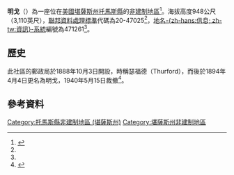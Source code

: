 {{noteTA
|G1=USState
}}
{{Infobox settlement
|official_name = 明戈
|native_name = Mingo
|settlement_type = [[非建制地區|非建制地區]] 
|nickname = 
|motto =
|pushpin_map=USA Kansas
|coordinates_region = US-KS
|subdivision_type = [[世界政區索引|國家]]
|subdivision_name = [[美国|美国]]
|subdivision_type1 = [[美國行政區劃|州]]
|subdivision_name1 = [[堪薩斯州|堪薩斯州]]
|subdivision_type2 = [[堪薩斯州行政區劃|縣]]
|subdivision_name2 = [[托馬斯縣_(堪薩斯州)|托馬斯縣]]
|unit_pref  =  
|population_as_of = 
|population_footnotes = 
|population_total = 
|population_density_km2 = 
|timezone = [[北美中部时区|CST]]
|utc_offset = -6
|timezone_DST = CDT
|utc_offset_DST = -5
|elevation_footnotes = 
|elevation_m = 948
|elevation_ft = 3110
|latd = 39|latm = 16|lats = 42|latNS = N
|longd = 100|longm = 57|longs = 45|longEW = W
|coordinates_display=%
|area_code = 
|blank_name = [[聯邦資料處理標準|FIPS代碼]]
|blank_info = 20-47025<ref name="gnis"/>
|blank1_name = [[地名信息系统|GNIS編號]]
|blank1_info = 471261<ref name=gnis>{{GNIS|471261|name=Mingo, Kansas}}</ref>
|website = 
}}

'''明戈'''（{{lang|en|'''Mingo'''}}）為一座位在[[美國|美國]][[堪薩斯州|堪薩斯州]][[托馬斯縣_(堪薩斯州)|托馬斯縣]]的[[非建制地區|非建制地區]]<ref>{{cite web|url=http://www.skyways.org/counties/TH/ |title=Thomas County |publisher=Kansas State Library |work=Blue Skyways |accessdate=2014-06-27 |deadurl=yes |archiveurl=https://web.archive.org/web/20130619134212/http://www.skyways.org/counties/TH/ |archivedate=2013-06-19 }}</ref>。海拔高度948公尺（3,110英尺），[[聯邦資料處理標準|聯邦資料處理標準]]代碼為20-47025<ref name="gnis"/>，[[地名信息系统|地名-{zh-hans:信息; zh-tw:資訊}-系統]]編號為471261<ref name=gnis/>。

==歷史==
此社區的郵政局於1888年10月3日開設，時稱瑟福德（Thurford），而後於1894年4月4日更名為明戈，1940年5月15日裁撤<ref>{{cite web|url=http://www.kshs.org/geog/geog_postoffices/search/county:TH |title=Kansas Post Offices, 1828-1961 |publisher=Kansas Historical Society |accessdate=2014-06-27 |deadurl=yes |archiveurl=https://web.archive.org/web/20131009133743/http://www.kshs.org/geog/geog_postoffices/search/county%3ATH |archivedate=2013-10-09 }}</ref>。

==參考資料==
{{Reflist}}

{{托馬斯縣 (堪薩斯州)}}

{{DEFAULTSORT:Mingo}}
[[Category:托馬斯縣非建制地區_(堪薩斯州)|Category:托馬斯縣非建制地區 (堪薩斯州)]]
[[Category:堪薩斯州非建制地區|Category:堪薩斯州非建制地區]]

{{ThomasCountyKS-geo-stub}}